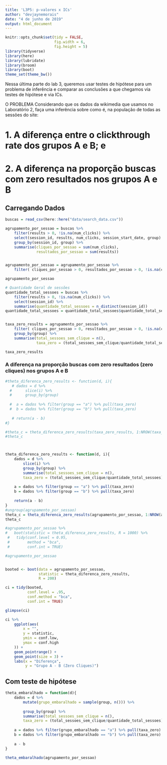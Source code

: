 ```yaml
---
title: 'L3P5: p-valores x ICs'
author: "devjaynemorais"
date: "4 de junho de 2019"
output: html_document
---
```


```r
knitr::opts_chunk$set(tidy = FALSE,
                      fig.width = 6,
                      fig.height = 5)
library(tidyverse)
library(here)
library(lubridate)
library(broom)
library(boot)
theme_set(theme_bw())

```

Nessa última parte do lab 3, queremos usar testes de hipótese para um problema de inferência e comparar as conclusões a que chegamos via testes de hipótese e via ICs.

O PROBLEMA
Considerando que os dados da wikimedia que usamos no Laboratório 2, faça uma inferência sobre como é, na população de todas as sessões do site: 

# 1. A diferença entre o clickthrough rate dos grupos A e B; e



# 2. A diferença na proporção buscas com zero resultados nos grupos A e B


## Carregando Dados

```r
buscas = read_csv(here::here("data/search_data.csv"))
```

```r

agrupamento_por_sessao = buscas %>% 
    filter(results > 0, !is.na(num_clicks)) %>%
    select(session_id, results, num_clicks, session_start_date, group) %>%
    group_by(session_id, group) %>%
    summarise(cliques_por_sessao = sum(num_clicks),
              resultados_por_sessao = sum(results))


agrupamento_por_sessao = agrupamento_por_sessao %>%
    filter( cliques_por_sessao > 0, resultados_por_sessao > 0, !is.na(cliques_por_sessao), !is.na(resultados_por_sessao))

agrupamento_por_sessao

# Quantidade Geral de sessões
quantidade_total_sessoes = buscas %>%
    filter(results > 0, !is.na(num_clicks)) %>%
    select(session_id) %>%
    summarise(quantidade_total_sessoes = n_distinct(session_id)) 
quantidade_total_sessoes = quantidade_total_sessoes$quantidade_total_sessoes


taxa_zero_results = agrupamento_por_sessao %>%
    filter( cliques_por_sessao > 0, resultados_por_sessao > 0, !is.na(cliques_por_sessao), !is.na(resultados_por_sessao)) %>%
    group_by(group) %>%
    summarise(total_sessoes_sem_clique = n(),
              taxa_zero = (total_sessoes_sem_clique/quantidade_total_sessoes)*100) 

taxa_zero_results

```


###  A diferença na proporção buscas com zero resultados (zero cliques) nos grupos A e B

```r
#theta_diferenca_zero_results <- function(d, i){
   # dados = d %>% 
  #      slice(i) %>% 
  #      group_by(group) 
    
  #  a = dados %>% filter(group == "a") %>% pull(taxa_zero)
  #  b = dados %>% filter(group == "b") %>% pull(taxa_zero)
    
   # return(a - b)
#}

#theta_c = theta_diferenca_zero_results(taxa_zero_results, 1:NROW(taxa_zero_results))
#theta_c



theta_diferenca_zero_results <- function(d, i){
    dados = d %>% 
        slice(i) %>% 
        group_by(group) %>%
        summarise(total_sessoes_sem_clique = n(),
        taxa_zero = (total_sessoes_sem_clique/quantidade_total_sessoes))
    
    a = dados %>% filter(group == "a") %>% pull(taxa_zero)
    b = dados %>% filter(group == "b") %>% pull(taxa_zero)
    
    return(a - b)
}
#ungroup(agrupamento_por_sessao)
theta_c = theta_diferenca_zero_results(agrupamento_por_sessao, 1:NROW(agrupamento_por_sessao))
theta_c
```

```r

#agrupamento_por_sessao %>% 
#   boot(statistic = theta_diferenca_zero_results, R = 1000) %>% 
 #   tidy(conf.level = 0.95, 
 #        method = "bca",
 #        conf.int = TRUE)

#agrupamento_por_sessao


booted <- boot(data = agrupamento_por_sessao, 
               statistic = theta_diferenca_zero_results, 
               R = 200)

ci = tidy(booted, 
          conf.level = .95,
          conf.method = "bca",
          conf.int = TRUE)

glimpse(ci)
```
```r
ci %>%
    ggplot(aes(
        x = "",
        y = statistic,
        ymin = conf.low,
        ymax = conf.high
    )) +
    geom_pointrange() +
    geom_point(size = 3) + 
    labs(x = "Diferença", 
         y = "Grupo A - B (Zero Cliques)")
```


## Com teste de hipótese


```r
theta_embaralhado = function(d){
    dados = d %>% 
        mutate(grupo_embaralhado = sample(group, n())) %>% 
    
        group_by(group) %>%
        summarise(total_sessoes_sem_clique = n(),
        taxa_zero = (total_sessoes_sem_clique/quantidade_total_sessoes))
    
    a = dados %>% filter(grupo_embaralhado == "a") %>% pull(taxa_zero)
    b = dados %>% filter(grupo_embaralhado == "b") %>% pull(taxa_zero)
    
    a - b
}

theta_embaralhado(agrupamento_por_sessao)
```

